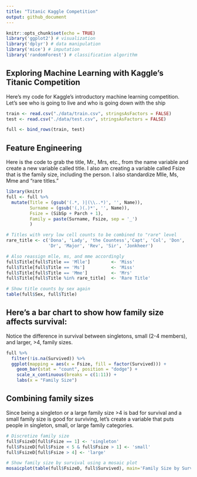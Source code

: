 ```yaml
---
title: "Titanic Kaggle Competition"
output: github_document
---
```


```r
knitr::opts_chunk$set(echo = TRUE)
library('ggplot2') # visualization
library('dplyr') # data manipulation
library('mice') # imputation
library('randomForest') # classification algorithm
```

## Exploring Machine Learning with Kaggle's Titanic Competition

Here's my code for Kaggle's introductory machine learning competition. Let's see who is going to live and who is going down with the ship


```r


train <- read.csv("./data/train.csv", stringsAsFactors = FALSE)
test <- read.csv("./data/test.csv", stringsAsFactors = FALSE)

full <- bind_rows(train, test)
```

## Feature Engineering

Here is the code to grab the title, Mr., Mrs, etc., from the name variable and create a new variable called title. I also am creating a variable called Fsize that is the family size, including the person. I also standardize Mlle, Ms, Mme and "rare titles."

```r
library(knitr)
full <- full %>%
  mutate(Title = (gsub('(.*, )|(\\..*)', '', Name)),
         Surname = (gsub('(,)(.)*', '', Name)),
         Fsize = (SibSp + Parch + 1),
         Family = paste(Surname, Fsize, sep = '_')
         )

# Titles with very low cell counts to be combined to "rare" level
rare_title <- c('Dona', 'Lady', 'the Countess','Capt', 'Col', 'Don', 
                'Dr', 'Major', 'Rev', 'Sir', 'Jonkheer')

# Also reassign mlle, ms, and mme accordingly
full$Title[full$Title == 'Mlle']        <- 'Miss' 
full$Title[full$Title == 'Ms']          <- 'Miss'
full$Title[full$Title == 'Mme']         <- 'Mrs' 
full$Title[full$Title %in% rare_title]  <- 'Rare Title'

# Show title counts by sex again
table(full$Sex, full$Title)
```


## Here's a bar chart to show how family size affects survival:

Notice the difference in survival between singletons, small (2-4 members), and larger, >4, family sizes.

```r
full %>%
  filter(!is.na(Survived)) %>%
  ggplot(mapping = aes(x = Fsize, fill = factor(Survived))) +
    geom_bar(stat = "count", position = "dodge") +
    scale_x_continuous(breaks = c(1:11)) +
    labs(x = "Family Size")
```

## Combining family sizes

Since being a singleton or a large family size >4 is bad for survival and a small family size is good for surviving, let's create a variable that puts people in singleton, small, or large family categories.

```r
# Discretize family size
full$FsizeD[full$Fsize == 1] <- 'singleton'
full$FsizeD[full$Fsize < 5 & full$Fsize > 1] <- 'small'
full$FsizeD[full$Fsize > 4] <- 'large'

# Show family size by survival using a mosaic plot
mosaicplot(table(full$FsizeD, full$Survived), main='Family Size by Survival', shade=TRUE)
```
